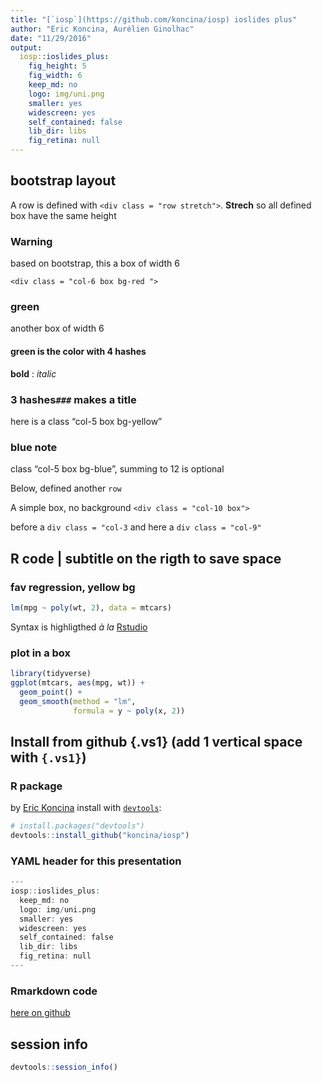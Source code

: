 ```yaml
---
title: "[`iosp`](https://github.com/koncina/iosp) ioslides plus"
author: "Eric Koncina, Aurélien Ginolhac"
date: "11/29/2016"
output:
  iosp::ioslides_plus:
    fig_height: 5
    fig_width: 6
    keep_md: no
    logo: img/uni.png
    smaller: yes
    widescreen: yes
    self_contained: false
    lib_dir: libs
    fig_retina: null
---
```


## bootstrap layout

A row is defined with `<div class = "row stretch">`. **Strech** so all defined box have the same height

<div class = "row stretch">
<div class = "col-6 box bg-red ">
### Warning
based on bootstrap, this a box of width 6

`<div class = "col-6 box bg-red ">`

</div>
<div class = "col-6 box bg-green">
### green
another box of width 6

#### green is the color with 4 hashes

**bold** : _italic_
</div>
</div>
<div class = "row">
<div class = "col-5 box bg-yellow">
### 3 hashes`###` makes a title
here is a class "col-5 box bg-yellow"
</div>
<div class = "col-5 box bg-blue">
### blue note
class "col-5 box bg-blue", summing to 12 is optional
</div>
</div>

Below, defined another `row`
<div class = "row">
<div class = "col-10 box">
A simple box, no background `<div class = "col-10 box">`
</div>
</div>

<div class = "row">
<div class = "col-3">
</div>
<div class = "col-9">
before a `div class = "col-3` and here a `div class = "col-9"`
</div>
</div>

## R code | subtitle on the rigth to save space

<div class = "row stretch">
<div class = "col-7 box bg-yellow">
### fav regression, yellow bg

```r
lm(mpg ~ poly(wt, 2), data = mtcars)
```

Syntax is highligthed _à la_ [Rstudio](https://www.rstudio.com/)

</div>
<div class = "col-5 box">
### plot in  a box 
```r
library(tidyverse)
ggplot(mtcars, aes(mpg, wt)) +
  geom_point() +
  geom_smooth(method = "lm", 
              formula = y ~ poly(x, 2))
```
</div>
</div>


## Install from github {.vs1} (add 1 vertical space with `{.vs1}`)


### R package 

by [Eric Koncina](https://github.com/koncina) install with [`devtools`](https://cran.r-project.org/web/packages/devtools/index.html):


```r
# install.packages("devtools")
devtools::install_github("koncina/iosp")
```


### YAML header for this presentation
```r
---
iosp::ioslides_plus:
  keep_md: no
  logo: img/uni.png
  smaller: yes
  widescreen: yes
  self_contained: false
  lib_dir: libs
  fig_retina: null
---
```
</div>

### Rmarkdown code

[here on github](https://github.com/ginolhac/iosp_demo/blob/master/iosp.Rmd)

## session info

```r
devtools::session_info()
```

